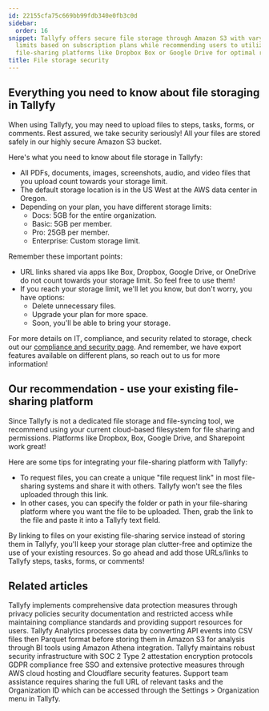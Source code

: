 ```yaml
---
id: 22155cfa75c669bb99fdb340e0fb3c0d
sidebar:
  order: 16
snippet: Tallyfy offers secure file storage through Amazon S3 with varying storage
  limits based on subscription plans while recommending users to utilize existing
  file-sharing platforms like Dropbox Box or Google Drive for optimal resource management.
title: File storage security
---
```


## Everything you need to know about file storaging in Tallyfy

When using Tallyfy, you may need to upload files to steps, tasks, forms, or comments. Rest assured, we take security seriously! All your files are stored safely in our highly secure Amazon S3 bucket.

Here's what you need to know about file storage in Tallyfy:

- All PDFs, documents, images, screenshots, audio, and video files that you upload count towards your storage limit.
- The default storage location is in the US West at the AWS data center in Oregon.
- Depending on your plan, you have different storage limits:
  - Docs: 5GB for the entire organization.
  - Basic: 5GB per member.
  - Pro: 25GB per member.
  - Enterprise: Custom storage limit.

Remember these important points:

- URL links shared via apps like Box, Dropbox, Google Drive, or OneDrive do not count towards your storage limit. So feel free to use them!
- If you reach your storage limit, we'll let you know, but don't worry, you have options:
  - Delete unnecessary files.
  - Upgrade your plan for more space.
  - Soon, you'll be able to bring your storage.

For more details on IT, compliance, and security related to storage, check out our [compliance and security page](https://tallyfy.com/legal/compliance-security/). And remember, we have export features available on different plans, so reach out to us for more information!

## Our recommendation - use your existing file-sharing platform

Since Tallyfy is not a dedicated file storage and file-syncing tool, we recommend using your current cloud-based filesystem for file sharing and permissions. Platforms like Dropbox, Box, Google Drive, and Sharepoint work great!

Here are some tips for integrating your file-sharing platform with Tallyfy:

- To request files, you can create a unique "file request link" in most file-sharing systems and share it with others. Tallyfy won't see the files uploaded through this link.
- In other cases, you can specify the folder or path in your file-sharing platform where you want the file to be uploaded. Then, grab the link to the file and paste it into a Tallyfy text field.

By linking to files on your existing file-sharing service instead of storing them in Tallyfy, you'll keep your storage plan clutter-free and optimize the use of your existing resources. So go ahead and add those URLs/links to Tallyfy steps, tasks, forms, or comments!


## Related articles
<CardGrid>
<LinkTitleCard header="<b>Terms Legals > Tallyfy's privacy policy</b>" href="/products/pro/miscellaneous/terms-legals/where-can-i-find-tallyfys-privacy-policy/" > Tallyfy implements comprehensive data protection measures through privacy policies security documentation and restricted access while maintaining compliance standards and providing support resources for users. </LinkTitleCard>
<LinkTitleCard header="<b>Analytics > How Tallyfy Analytics works</b>" href="/products/pro/integrations/analytics/how-does-tallyfy-analytics-process-my-data/" > Tallyfy Analytics processes data by converting API events into CSV files then Parquet format before storing them in Amazon S3 for analysis through BI tools using Amazon Athena integration. </LinkTitleCard>
<LinkTitleCard header="<b>Miscellaneous > Terms & legals</b>" href="/products/pro/miscellaneous/terms-legals/" > Tallyfy maintains robust security infrastructure with SOC 2 Type 2 attestation encryption protocols GDPR compliance free SSO and extensive protective measures through AWS cloud hosting and Cloudflare security features. </LinkTitleCard>
<LinkTitleCard header="<b>Support > Provide necessary info to Tallyfy's support team</b>" href="/products/pro/miscellaneous/support/how-to-provide-necessary-info-to-tallyfy-support/" > Support team assistance requires sharing the full URL of relevant tasks and the Organization ID which can be accessed through the Settings > Organization menu in Tallyfy. </LinkTitleCard>
</CardGrid>